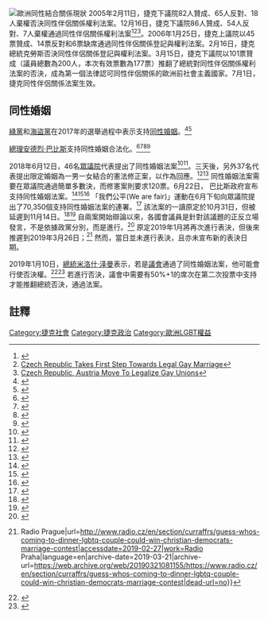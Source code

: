 {{SSU}}
[[Image:Same-sex marriage map Europe detailed.svg|left|thumb|'''歐洲同性結合關係現狀'''
{{legend|#002255|承認同性婚姻}}
{{legend|#00ffde|承认外国婚姻}}
{{legend|#0066FF|其他类型同性伴侣关系}}
{{legend|#AACCFF|非注册同居}}
{{legend|#cccccc|不承认}}
{{legend|#D40000|宪法限定婚姻为异性夫妇}}]]
2005年2月11日，捷克下議院82人贊成、65人反對、18人棄權否決同性伴侶關係權利法案。12月16日，捷克下議院86人贊成、54人反對、7人棄權通過同性伴侶關係權利法案<ref>{{Cite web |url=http://www.radio.cz/en/article/73886 |title=Czech MPs approve law on same-sex partnerships |access-date=2011-07-02 |archive-date=2009-07-05 |archive-url=https://web.archive.org/web/20090705185231/http://www.radio.cz/en/article/73886 |dead-url=no }}</ref><ref>[http://www.gaydaradio.co.uk/UserPortal/Article/Detail.aspx?ID=17848&sid=5 Czech Republic Takes First Step Towards Legal Gay Marriage]{{Dead link|date=2019年11月 |bot=InternetArchiveBot |fix-attempted=yes }}</ref><ref>[https://web.archive.org/web/20051218050518/http://365gay.com/Newscon05/12/121605czech.htm Czech Republic, Austria Move To Legalize Gay Unions]</ref>。2006年1月25日，捷克上議院以45票贊成、14票反對和6票缺席通過同性伴侶關係登記與權利法案。2月16日，捷克總統克勞斯否決同性伴侶關係登記與權利法案。3月15日，捷克下議院以101票贊成（議員總數為200人，本次有效票數為177票）推翻了總統對同性伴侶關係權利法案的否決，成為第一個法律認可同性伴侶關係的歐洲前社會主義國家。7月1日，捷克同性伴侶關係法案生效。

==同性婚姻==
[[綠黨_(捷克)|綠黨]]和[[捷克海盜黨|海盜黨]]在2017年的選舉過程中表示支持[[同性婚姻|同性婚姻]]。<ref>{{Cite web|title=Manželství pro všechny|url=https://www.zeleni.cz/lgbt/|work=zeleni.cz|access-date=2020-04-12|archive-date=2019-05-25|archive-url=https://web.archive.org/web/20190525051520/https://www.zeleni.cz/lgbt/|dead-url=no}}</ref><ref>{{Cite web|title=Nová Sněmovna má 82 férových poslanců|url=http://www.jsmefer.cz/vse_o_nove_snemovne|work=Jsme Fér|access-date=2020-04-12|archive-date=2019-03-21|archive-url=https://web.archive.org/web/20190321081155/https://www.jsmefer.cz/vse_o_nove_snemovne|dead-url=no}}</ref>

[[总理|總理]][[安德烈·巴比什|安德烈·巴比斯]]支持同性婚姻合法化。<ref>{{Cite web|title=Babiš podpořil sňatky homosexuálů|url=https://www.novinky.cz/domaci/501885-babis-podporil-snatky-homosexualu.html|date=7 April 2019|work=Novinky.cz|language=cs|access-date=2020-04-12|archive-date=2019-04-08|archive-url=https://web.archive.org/web/20190408202139/https://www.novinky.cz/domaci/501885-babis-podporil-snatky-homosexualu.html|dead-url=no}}</ref><ref>{{Cite web|title=Czech prime minister supports marriage equality|url=https://www.ebar.com/news/news//274694|date=10 April 2019|work=The Bay Area Reporter|access-date=2020-04-12|archive-date=2019-04-12|archive-url=https://web.archive.org/web/20190412203551/https://www.ebar.com/news/news//274694|dead-url=no}}</ref><ref>{{Cite web|title=Czech Prime Minister Andrej Babiš voices support for gay marriage|url=https://news.expats.cz/weekly-czech-news/czech-prime-minister-andrej-babis-voices-support-for-gay-marriage/|date=9 April 2019|work=news.expats.cz|access-date=2020-04-12|archive-date=2019-04-12|archive-url=https://web.archive.org/web/20190412203715/https://news.expats.cz/weekly-czech-news/czech-prime-minister-andrej-babis-voices-support-for-gay-marriage/|dead-url=no}}</ref><ref>{{Cite web|title=Andrej Babiš podpoří gay manželství. Diskutovat na toto téma bude v kině Varšava Zdroj|url=https://jablonecky.denik.cz/z-regionu/andrej-babis-podpori-gay-manzelstvi-diskutovat-na-toto-tema-bude-v-kine-varsava-20170419.html|date=19 April 2017|work=deník.cz|language=cs|access-date=2020-04-12|archive-date=2019-07-10|archive-url=https://web.archive.org/web/20190710124214/https://jablonecky.denik.cz/z-regionu/andrej-babis-podpori-gay-manzelstvi-diskutovat-na-toto-tema-bude-v-kine-varsava-20170419.html|dead-url=no}}</ref>

2018年6月12日，46名[[捷克众议院|眾議院]]代表提出了同性婚姻法案<ref>{{Cite news|url=http://www.psp.cz/sqw/historie.sqw?o=8&T=201|title=Sněmovní tisk 201 - Novela z. - občanský zákoník|accessdate=15 June 2018|publisher=Chamber of Deputies of the Czech Republic|work=psp.cz|date=12 June 2018|archive-date=2019-04-29|archive-url=https://web.archive.org/web/20190429010943/http://www.psp.cz/sqw/historie.sqw?o=8&T=201|dead-url=no}}</ref><ref>{{Cite news|url=https://www.lidovky.cz/dustojnost-pro-vsechny-poslanci-navrhli-aby-manzelstvi-mohli-uzavirat-i-lide-stejneho-pohlavi-i2d-/zpravy-domov.aspx?c=A180613_161954_ln_domov_ele|title="Důstojnost pro všechny". Poslanci navrhli, aby manželství mohli uzavírat i lidé stejného pohlaví|trans-title="Dignity for all": Legislators suggest that marriage be opened to same-sex couples.|accessdate=14 June 2018|date=13 June 2018|website=lidovky.cz|archive-date=2018-06-14|archive-url=https://web.archive.org/web/20180614021211/https://www.lidovky.cz/dustojnost-pro-vsechny-poslanci-navrhli-aby-manzelstvi-mohli-uzavirat-i-lide-stejneho-pohlavi-i2d-/zpravy-domov.aspx?c=A180613_161954_ln_domov_ele|dead-url=no}}</ref>。三天後，另外37名代表提出限定婚姻為一男一女結合的憲法修正案，以作為回應。<ref>{{Cite web|title=Sněmovní tisk 211 - N. ústav. z. - Listina základních práv a svobod|url=http://www.psp.cz/sqw/historie.sqw?o=8&T=211|date=13 June 2018|work=psp.cz|access-date=2020-04-12|archive-date=2019-03-21|archive-url=https://web.archive.org/web/20190321081148/http://www.psp.cz/sqw/historie.sqw?o=8&T=211|dead-url=no}}</ref><ref>{{Cite web|title=Skupina poslanců odmítá sňatky pro homosexuály. Svazek muže a ženy chce chránit ústavně|url=http://www.ceskatelevize.cz/ct24/domaci/2511124-skupina-poslancu-odmita-snatky-pro-homosexualy-svazek-muze-a-zeny-chce-chranit|date=13 June 2018|work=Ceska Televize|access-date=2020-04-12|archive-date=2018-06-22|archive-url=https://web.archive.org/web/20180622164851/http://www.ceskatelevize.cz/ct24/domaci/2511124-skupina-poslancu-odmita-snatky-pro-homosexualy-svazek-muze-a-zeny-chce-chranit|dead-url=no}}</ref> 同性婚姻法案需要在眾議院通過簡單多數決，而修憲案則要求120票。6月22日， 巴比斯政府宣布支持同性婚姻法案。<ref>{{Cite web|title=Manželství místo partnerství. Vláda podpořila sňatky pro homosexuályl|url=https://www.denik.cz/z_domova/manzelstvi-misto-partnerstvi-vlada-podporila-navrh-na-snatky-pro-homosexualy-20180622.html|date=22 June 2018|work=denik.cz|access-date=2020-04-12|archive-date=2018-07-09|archive-url=https://web.archive.org/web/20180709225945/https://www.denik.cz/z_domova/manzelstvi-misto-partnerstvi-vlada-podporila-navrh-na-snatky-pro-homosexualy-20180622.html|dead-url=no}}</ref><ref>{{Cite web|title=Manželství budou moci podle Babišovy vlády uzavřít i homosexuálové|url=https://zpravy.idnes.cz/manzelstvi-homosexualove-vlada-registrovane-partnerstvi-pax-/domaci.aspx?c=A180622_105327_domaci_kop|date=22 June 2018|work=zpravy.idnes.cz|access-date=2020-04-12|archive-date=2018-06-22|archive-url=https://web.archive.org/web/20180622140315/https://zpravy.idnes.cz/manzelstvi-homosexualove-vlada-registrovane-partnerstvi-pax-/domaci.aspx?c=A180622_105327_domaci_kop|dead-url=no}}</ref><ref>{{Cite web|title=Czech government backs bill on same-sex marriage|url=https://www.reuters.com/article/us-czech-marriage/czech-government-backs-bill-on-same-sex-marriage-idUSKBN1JI1H6|date=22 June 2018|work=Reuters|access-date=2020-04-12|archive-date=2018-07-04|archive-url=https://web.archive.org/web/20180704190554/https://www.reuters.com/article/us-czech-marriage/czech-government-backs-bill-on-same-sex-marriage-idUSKBN1JI1H6|dead-url=no}}</ref> 「我們公平(We are fair)」運動在6月下旬向眾議院提出了70,350個支持同性婚姻法案的連署。<ref name="praguemonitor">{{Cite web|title=Petition for same-sex marriage passed to lawmakers|url=http://www.praguemonitor.com/2018/06/27/petition-same-sex-marriage-passed-lawmakers|date=27 June 2018|work=Prague Monitor|access-date=2020-04-12|archive-date=2019-03-21|archive-url=https://web.archive.org/web/20190321081154/http://www.praguemonitor.com/2018/06/27/petition-same-sex-marriage-passed-lawmakers|dead-url=no}}</ref> 該法案的一讀原定於10月31日，但被延遲到11月14日。<ref>{{Cite web|title=První čtení: manželství pro všechny ve Sněmovně|url=https://www.jsmefer.cz/prvni_cteni|date=31 October 2018|work=Jsme fér|language=cs|access-date=2020-04-12|archive-date=2019-03-21|archive-url=https://web.archive.org/web/20190321081146/https://www.jsmefer.cz/prvni_cteni|dead-url=no}}</ref><ref>{{Cite web|title=Czech Republic fails to vote on same-sex marriage, puts it off for later session|url=https://www.gaystarnews.com/article/czech-republic-fails-vote-same-sex-marriage/|author=Crittenton|date=31 October 2018|first=Anya|work=Gay Star News|access-date=2020-04-12|archive-date=2019-04-16|archive-url=https://web.archive.org/web/20190416193952/https://www.gaystarnews.com/article/czech-republic-fails-vote-same-sex-marriage/|dead-url=no}}</ref> 自兩案開始辯論以來，各國會議員是針對該議題的正反立場發言，不是依據政黨分別，而是進行{{link-en|良知投票|conscience vote}}。<ref>{{Cite web|title=CZECH MPS DEBATE SAME-SEX MARRIAGE, VOTE POSSIBLE IN JANUARY|url=https://www.radio.cz/en/section/news/czech-mps-debate-same-sex-marriage-vote-possible-in-january|accessdate=20 December 2018|author=Kenety|first=Brian|work=Radio Praha|archive-date=2019-03-21|archive-url=https://web.archive.org/web/20190321081148/https://www.radio.cz/en/section/news/czech-mps-debate-same-sex-marriage-vote-possible-in-january|dead-url=no}}</ref> 原定2019年1月將再次進行表決，但後來推遲到2019年3月26日；<ref>{{Cite web|title=Guess who’s coming to dinner? LGBTQ couple could win Christian Democrats’ marriage contest {{!}} Radio Prague|url=http://www.radio.cz/en/section/curraffrs/guess-whos-coming-to-dinner-lgbtq-couple-could-win-christian-democrats-marriage-contest|accessdate=2019-02-27|work=Radio Praha|language=en|archive-date=2019-03-21|archive-url=https://web.archive.org/web/20190321081155/https://www.radio.cz/en/section/curraffrs/guess-whos-coming-to-dinner-lgbtq-couple-could-win-christian-democrats-marriage-contest|dead-url=no}}</ref> 然而，當日並未進行表決，且亦未宣布新的表決日期。

2019年1月10日，[[總統|總統]][[米洛什·泽曼|米洛什·泽曼]]表示，若是[[捷克议会|議會]]通過了同性婚姻法案，他可能會行使否決權。<ref>{{Cite web|title=Zeman zvažuje, že bude vetovat zákon o sňatcích homosexuálních párů|url=https://www.idnes.cz/zpravy/domaci/zeman-pitha-homosexualove-rad-prezident-soukup.A190110_203154_domaci_onkr|accessdate=10 January 2019|author=Krutilek|date=10 January 2019|first=Ondřej|work=[[Mladá_fronta_DNES|iDNES.cz]]|language=cs|archive-date=2020-03-08|archive-url=https://web.archive.org/web/20200308195327/https://www.idnes.cz/zpravy/domaci/milos-zeman-huawei-ppf-skoda-tyden-s-prezidentem-odveta.A190110_203154_domaci_onkr|dead-url=no}}</ref><ref>{{Cite web|title=Zeman uvažuje o vetu případného uzákonění manželství homosexuálů|url=https://www.novinky.cz/domaci/494158-zeman-uvazuje-o-vetu-pripadneho-uzakoneni-manzelstvi-homosexualu.html|accessdate=10 January 2019|date=10 January 2019|work=[[Czech_News_Agency|ČTK]]|publisher=[[Novinky.cz|Novinky.cz]]|language=cs|archive-date=2019-03-27|archive-url=https://web.archive.org/web/20190327090334/https://www.novinky.cz/domaci/494158-zeman-uvazuje-o-vetu-pripadneho-uzakoneni-manzelstvi-homosexualu.html|dead-url=no}}</ref> 若進行否決，議會中需要有50%+1的席次在第二次投票中支持才能推翻總統否決，通過法案。

==註釋==
{{Reflist}}
{{Status of same-sex unions}}

[[Category:捷克社會|Category:捷克社會]]
[[Category:捷克政治|Category:捷克政治]]
[[Category:歐洲LGBT權益|Category:歐洲LGBT權益]]